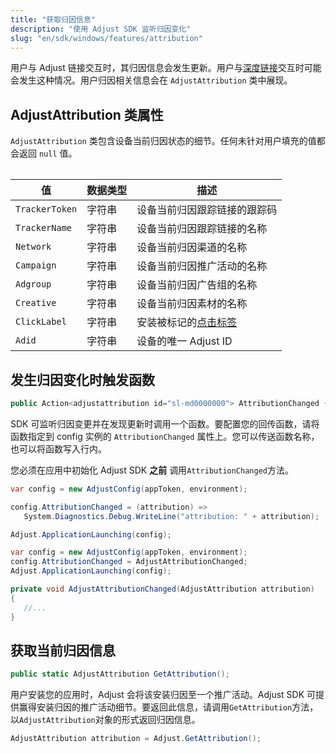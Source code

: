 ```yaml
---
title: "获取归因信息"
description: "使用 Adjust SDK 监听归因变化"
slug: "en/sdk/windows/features/attribution"
---
```

用户与 Adjust 链接交互时，其归因信息会发生更新。用户与[深度链接](https://help.adjust.com/en/article/deep-links)交互时可能会发生这种情况。用户归因相关信息会在 `AdjustAttribution` 类中展现。

AdjustAttribution 类属性
---------------------

`AdjustAttribution` 类包含设备当前归因状态的细节。任何未针对用户填充的值都会返回 `null` 值。
<table> 

|       值        | 数据类型 |                              描述                               |
|----------------|------|---------------------------------------------------------------|
| `TrackerToken` | 字符串  | 设备当前归因跟踪链接的跟踪码                                                |
| `TrackerName`  | 字符串  | 设备当前归因跟踪链接的名称                                                 |
| `Network`      | 字符串  | 设备当前归因渠道的名称                                                   |
| `Campaign`     | 字符串  | 设备当前归因推广活动的名称                                                 |
| `Adgroup`      | 字符串  | 设备当前归因广告组的名称                                                  |
| `Creative`     | 字符串  | 设备当前归因素材的名称                                                   |
| `ClickLabel`   | 字符串  | 安装被标记的[点击标签](https://help.adjust.com/en/article/user-rewards) |
| `Adid`         | 字符串  | 设备的唯一 Adjust ID                                               |

</Table> 

发生归因变化时触发函数
-----------

```cs
public Action<adjustattribution id="sl-md0000000"> AttributionChanged { get; set; }
```

SDK 可监听归因变更并在发现更新时调用一个函数。要配置您的回传函数，请将函数指定到 config 实例的 `AttributionChanged` 属性上。您可以传送函数名称，也可以将函数写入行内。
<callout type="important"> 

您必须在应用中初始化 Adjust SDK **之前** 调用`AttributionChanged`方法。
</Callout> <tabs> <tab title="行内函数"> 

```cs
var config = new AdjustConfig(appToken, environment);

config.AttributionChanged = (attribution) =>
   System.Diagnostics.Debug.WriteLine("attribution: " + attribution);

Adjust.ApplicationLaunching(config);
```

</Tab> <tab title="函数名称"> 

```cs
var config = new AdjustConfig(appToken, environment);
config.AttributionChanged = AdjustAttributionChanged;
Adjust.ApplicationLaunching(config);

private void AdjustAttributionChanged(AdjustAttribution attribution)
{
   //...
}
```

</Tab> </Tabs> 

获取当前归因信息
--------

```cs
public static AdjustAttribution GetAttribution();
```

<minorversion added="v4.12.0"> 

用户安装您的应用时，Adjust 会将该安装归因至一个推广活动。Adjust SDK 可提供赢得安装归因的推广活动细节。要返回此信息，请调用`GetAttribution`方法，以`AdjustAttribution`对象的形式返回归因信息。
</MinorVersion> 

```cs
AdjustAttribution attribution = Adjust.GetAttribution();
```

